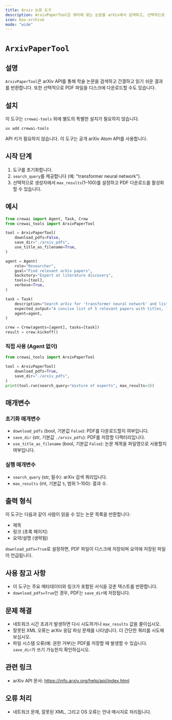 ```yaml
---
title: Arxiv 논문 도구
description: ArxivPaperTool은 쿼리에 맞는 논문을 arXiv에서 검색하고, 선택적으로 PDF를 다운로드합니다.
icon: box-archive
mode: "wide"
---
```


# `ArxivPaperTool`

## 설명

`ArxivPaperTool`은 arXiv API를 통해 학술 논문을 검색하고 간결하고 읽기 쉬운 결과를 반환합니다. 또한 선택적으로 PDF 파일을 디스크에 다운로드할 수도 있습니다.

## 설치

이 도구는 `crewai-tools` 외에 별도의 특별한 설치가 필요하지 않습니다.

```shell
uv add crewai-tools
```

API 키가 필요하지 않습니다. 이 도구는 공개 arXiv Atom API를 사용합니다.

## 시작 단계

1. 도구를 초기화합니다.
2. `search_query`를 제공합니다 (예: "transformer neural network").
3. 선택적으로 생성자에서 `max_results`(1–100)를 설정하고 PDF 다운로드를 활성화할 수 있습니다.

## 예시

```python Code
from crewai import Agent, Task, Crew
from crewai_tools import ArxivPaperTool

tool = ArxivPaperTool(
    download_pdfs=False,
    save_dir="./arxiv_pdfs",
    use_title_as_filename=True,
)

agent = Agent(
    role="Researcher",
    goal="Find relevant arXiv papers",
    backstory="Expert at literature discovery",
    tools=[tool],
    verbose=True,
)

task = Task(
    description="Search arXiv for 'transformer neural network' and list top 5 results.",
    expected_output="A concise list of 5 relevant papers with titles, links, and summaries.",
    agent=agent,
)

crew = Crew(agents=[agent], tasks=[task])
result = crew.kickoff()
```

### 직접 사용 (Agent 없이)

```python Code
from crewai_tools import ArxivPaperTool

tool = ArxivPaperTool(
    download_pdfs=True,
    save_dir="./arxiv_pdfs",
)
print(tool.run(search_query="mixture of experts", max_results=3))
```

## 매개변수

### 초기화 매개변수

- `download_pdfs` (bool, 기본값 `False`): PDF를 다운로드할지 여부입니다.
- `save_dir` (str, 기본값 `./arxiv_pdfs`): PDF를 저장할 디렉터리입니다.
- `use_title_as_filename` (bool, 기본값 `False`): 논문 제목을 파일명으로 사용할지 여부입니다.

### 실행 매개변수

- `search_query` (str, 필수): arXiv 검색 쿼리입니다.
- `max_results` (int, 기본값 `5`, 범위 1–100): 결과 수.

## 출력 형식

이 도구는 다음과 같이 사람이 읽을 수 있는 논문 목록을 반환합니다:
- 제목
- 링크 (초록 페이지)
- 요약/설명 (생략됨)

`download_pdfs=True`로 설정하면, PDF 파일이 디스크에 저장되며 요약에 저장된 파일이 언급됩니다.

## 사용 참고 사항

- 이 도구는 주요 메타데이터와 링크가 포함된 서식을 갖춘 텍스트를 반환합니다.
- `download_pdfs=True`인 경우, PDF는 `save_dir`에 저장됩니다.

## 문제 해결

- 네트워크 시간 초과가 발생하면 다시 시도하거나 `max_results` 값을 줄이십시오.
- 잘못된 XML 오류는 arXiv 응답 파싱 문제를 나타냅니다. 더 간단한 쿼리를 시도해 보십시오.
- 파일 시스템 오류(예: 권한 거부)는 PDF를 저장할 때 발생할 수 있습니다. `save_dir`가 쓰기 가능한지 확인하십시오.

## 관련 링크

- arXiv API 문서: https://info.arxiv.org/help/api/index.html

## 오류 처리

- 네트워크 문제, 잘못된 XML, 그리고 OS 오류는 안내 메시지로 처리됩니다.
